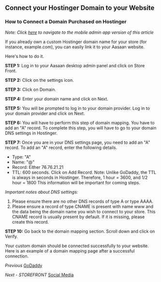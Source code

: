 ## Connect your Hostinger Domain to your Website

### How to Connect a Domain Purchased on Hostinger

*Note: Click [here](#) to navigate to the mobile admin app version of this article*

If you already own a custom Hostinger domain name for your store (for instance, example.com), you can easily link it to your Aasaan website.

Here's how to do it.

**STEP 1:**
Log in to your Aasaan desktop admin panel and click on Store Front.

**STEP 2:**
Click on the settings icon.

**STEP 3:**
Click on Domain.

**STEP 4:**
Enter your domain name and click on Next.

**STEP 5:**
You will be prompted to log in to your domain provider. Log in to your domain provider and click on Next.

**STEP 6:**
You will have to perform this step of domain mapping. You have to add an "A" record.
To complete this step, you will have to go to your domain DNS settings in Hostinger.

**STEP 7:**
Once you are in your DNS settings page, you need to add an "A" record.
To add an "A" record, enter the following details.
- Type: "A"
- Name: "@"
- Record: Either 76.76.21.21
- TTL: 600 seconds.
Click on Add Record.
Note: Unlike GoDaddy, the TTL is always in seconds in Hostinger.
Therefore, 1 hour = 3600, and 1/2 hour = 1800
This information will be important for coming steps.

*Important notes about DNS settings:*
1. Please ensure there are no other DNS records of type A or type AAAA.
2. Please ensure a record of type CNAME is present with name www and the data being the domain name you wish to connect to your store. This CNAME record is usually present by default. If it is missing, please create this record.

**STEP 10:**
Go back to the domain mapping section. Scroll down and click on Verify.

Your custom domain should be connected successfully to your website. Here is an example of a domain mapping page after a successful connection.

*Previous*
[GoDaddy](#)

*Next - STOREFRONT*
[Social Media](#)
